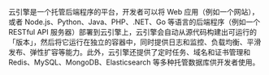 云引擎是一个托管后端程序的平台，开发者可以将 Web 应用（例如一个网站），或者 Node.js、Python、Java、PHP、.NET、Go 等语言的后端程序（例如一个 RESTful API 服务器）部署到云引擎上，云引擎会自动从源代码构建出可运行的「版本」，然后将它运行在独立的容器中，同时提供日志和监控、负载均衡、平滑发布、弹性扩容等能力。此外，云引擎还提供了定时任务、域名和证书管理和 Redis、MySQL、MongoDB、Elasticsearch 等多种托管数据库供开发者使用。
